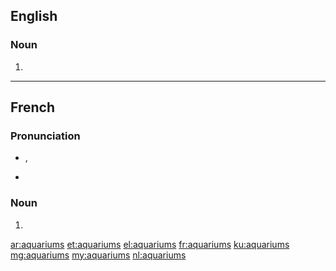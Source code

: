 ==English==

===Noun===
{{head|en}}

# {{plural of|aquarium}}

----

==French==

===Pronunciation===

* {{IPA|lang=fr|/a.kwa.ʁjɔm/}}, {{X-SAMPA|/a.kwa.RjOm/}}
* {{homophones|lang=fr|aquarium}}

===Noun===
{{head|fr|plural}} {{m-p}}

# {{plural of|aquarium|lang=fr}}

[[ar:aquariums]]
[[et:aquariums]]
[[el:aquariums]]
[[fr:aquariums]]
[[ku:aquariums]]
[[mg:aquariums]]
[[my:aquariums]]
[[nl:aquariums]]